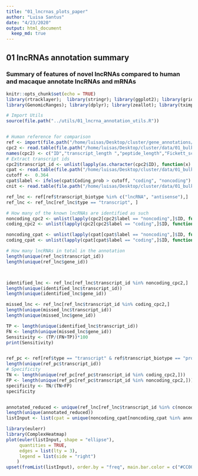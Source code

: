 ```yaml
---
title: "01_lncrnas_plots_paper"
author: "Luisa Santus"
date: "4/23/2020"
output: html_document
  keep_md: true
---
```


## 01 lncRNAs annotation summary


### Summary of features of novel lncRNAs compared to human and macaque annotate lncRNAs and mRNAs

```r
knitr::opts_chunk$set(echo = TRUE)
library(rtracklayer);  library(stringr); library(ggplot2); library(grid); library(gridExtra); library(RColorBrewer); library(readr); library(matrixStats)
library(GenomicRanges); library(dplyr); library(zeallot); library(tximport); library(ggpubr); library(plyr)

# Import Utils
source(file.path("../utils/01_lncrna_annotation_utils.R"))


# Human reference for comparison
ref <- import(file.path("/home/luisas/Desktop/cluster/gene_annotations/ensembl_release100/rheMac10/Macaca_mulatta.Mmul_10.100.gtf"))
cpc2 <- read.table(file.path("/home/luisas/Desktop/cluster/data/01_bulk_RNA-Seq_lncRNAs_annotation/03_novel_lncRNAs_list/99_benchmark_annotation/01_predictions/CPC2/cpc2_pred.txt"))
names(cpc2) <- c("ID","transcript_length ","peptide_length","Fickett_score" , " pI", "ORF_integrity", "coding_probability","label")
# Extract transcript ids 
cpc2$transcript_id <- unlist(lapply(as.character(cpc2$ID), function(x) strsplit(x,"[(]")[[1]][1]))
cpat <- read.table(file.path("/home/luisas/Desktop/cluster/data/01_bulk_RNA-Seq_lncRNAs_annotation/03_novel_lncRNAs_list/99_benchmark_annotation/01_predictions/CPAT/cpat_pred.ORF_prob.tsv"), header = T)
cutoff <-  0.364
cpat$label <- ifelse(cpat$Coding_prob > cutoff, "coding", "noncoding")
cnit <- read.table(file.path("/home/luisas/Desktop/cluster/data/01_bulk_RNA-Seq_lncRNAs_annotation/03_novel_lncRNAs_list/99_benchmark_annotation/01_predictions/CNIT/cnit_pred/CNCI2.index"), header = T, sep="\t")

ref_lnc <- ref[ref$transcript_biotype %in% c("lncRNA", "antisense"),]
ref_lnc <- ref_lnc[ref_lnc$type == "transcript", ]

# How many of the known lncRNAs are identified as such 
noncoding_cpc2 <- unlist(lapply(cpc2[cpc2$label == "noncoding",]$ID, function(x) strsplit(as.character(x),'(', fixed = T)[[1]][1]))
coding_cpc2 <- unlist(lapply(cpc2[cpc2$label == "coding",]$ID, function(x) strsplit(as.character(x),'(', fixed = T)[[1]][1]))

noncoding_cpat <- unlist(lapply(cpat[cpat$label == "noncoding",]$ID, function(x) strsplit(as.character(x),'(', fixed = T)[[1]][1]))
coding_cpat <- unlist(lapply(cpat[cpat$label == "coding",]$ID, function(x) strsplit(as.character(x),'(', fixed = T)[[1]][1]))

# How many lncRNAs in total in the annotation 
length(unique(ref_lnc$transcript_id))
length(unique(ref_lnc$gene_id))



identified_lnc <- ref_lnc[ref_lnc$transcript_id %in% noncoding_cpc2,]
length(unique(identified_lnc$transcript_id))
length(unique(identified_lnc$gene_id))

missed_lnc <- ref_lnc[ref_lnc$transcript_id %in% coding_cpc2,]
length(unique(missed_lnc$transcript_id))
length(unique(missed_lnc$gene_id))

TP <- length(unique(identified_lnc$transcript_id))
FN <- length(unique(missed_lnc$gene_id))
Sensitivity <- (TP/(FN+TP))*100
print(Sensitivity)


ref_pc <- ref[ref$type == "transcript" & ref$transcript_biotype == "protein_coding",]
length(unique(ref_pc$transcript_id))
# Specificity 
TN <- length(unique(ref_pc[ref_pc$transcript_id %in% coding_cpc2,]))
FP <- length(unique(ref_pc[ref_pc$transcript_id %in% noncoding_cpc2,]))
specificity <- TN/(TN+FP)
specificity


annotated_reduced <- unique(ref_lnc[ref_lnc$transcript_id %in% c(noncoding_cpat, noncoding_cpc2),]$transcript_id)
length(unique(annotated_reduced))
listInput <- list(cpat = unique(noncoding_cpat[noncoding_cpat %in% annotated_reduced]), CPC2 = unique(noncoding_cpc2[noncoding_cpc2 %in% annotated_reduced]), annotated = annotated_reduced )

library(eulerr)
library(ComplexHeatmap)
plot(euler(listInput, shape = "ellipse"),
     quantities = TRUE,
     edges = list(lty = 3), 
     legend = list(side = "right")
    )
upset(fromList(listInput), order.by = "freq", main.bar.color = c("#CC0066", rep("gray23",2)))


```


